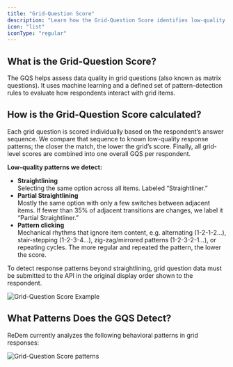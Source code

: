 ```yaml
---
title: "Grid-Question Score"
description: "Learn how the Grid-Question Score identifies low-quality response patterns in grid questions."
icon: "list"
iconType: "regular"
---
```


## What is the Grid-Question Score?

The GQS helps assess data quality in grid questions (also known as matrix questions). It uses machine learning and a defined set of pattern-detection rules to evaluate how respondents interact with grid items.

## How is the Grid-Question Score calculated?

Each grid question is scored individually based on the respondent’s answer sequence. We compare that sequence to known low-quality response patterns; the closer the match, the lower the grid’s score. Finally, all grid-level scores are combined into one overall GQS per respondent.

**Low-quality patterns we detect:**
- **Straightlining** <br/> Selecting the same option across all items. Labeled “Straightliner.”
- **Partial Straightlining** <br/> Mostly the same option with only a few switches between adjacent items. If fewer than 35% of adjacent transitions are changes, we label it “Partial Straightliner.”
- **Pattern clicking** <br/>Mechanical rhythms that ignore item content, e.g. alternating (1-2-1-2…), stair-stepping (1-2-3-4…), zig-zag/mirrored patterns (1-2-3-2-1…), or repeating cycles. The more regular and repeated the pattern, the lower the score.

<Note>
  To detect response patterns beyond straightlining, grid question data must be submitted to the API in the original display order shown to the respondent.
</Note>

![Grid-Question Score Example](/images/GQS-Example.png)

## What Patterns Does the GQS Detect?

ReDem currently analyzes the following behavioral patterns in grid responses:

![Grid-Question Score patterns](/images/Pattern-for-GQS.png)